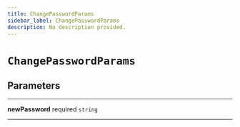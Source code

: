 ```yaml
---
title: ChangePasswordParams
sidebar_label: ChangePasswordParams
description: No description provided.
---
```


# `ChangePasswordParams`

## Parameters

---

**newPassword** <span className="optional-status">required</span> `string`

---
